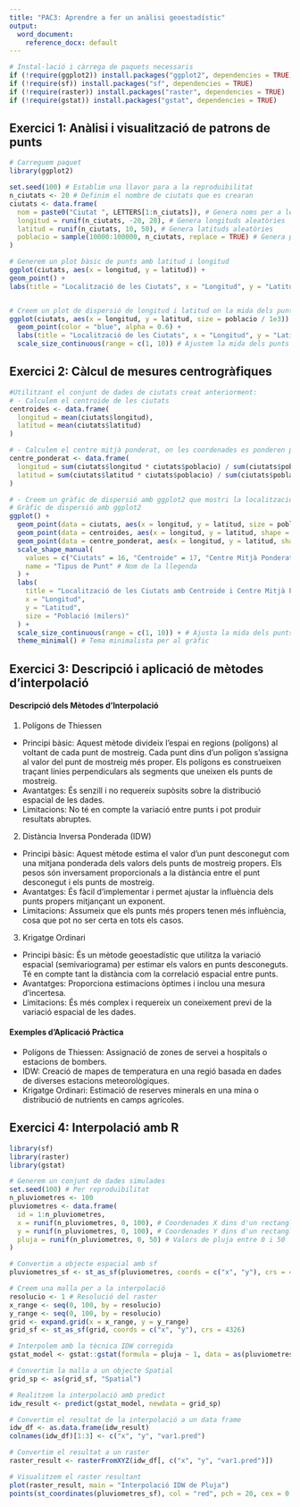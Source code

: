 ```yaml
---
title: "PAC3: Aprendre a fer un anàlisi geoestadístic"
output:
  word_document:
    reference_docx: default
---
```


```r
# Instal·lació i càrrega de paquets necessaris
if (!require(ggplot2)) install.packages("ggplot2", dependencies = TRUE)
if (!require(sf)) install.packages("sf", dependencies = TRUE)
if (!require(raster)) install.packages("raster", dependencies = TRUE)
if (!require(gstat)) install.packages("gstat", dependencies = TRUE)
```

## Exercici 1: Anàlisi i visualització de patrons de punts

```r
# Carreguem paquet
library(ggplot2)

set.seed(100) # Establim una llavor para a la reproduibilitat
n_ciutats <- 20 # Definim el nombre de ciutats que es crearan
ciutats <- data.frame( 
  nom = paste0("Ciutat ", LETTERS[1:n_ciutats]), # Genera noms per a les ciutats 
  longitud = runif(n_ciutats, -20, 20), # Genera longituds aleatòries 
  latitud = runif(n_ciutats, 10, 50), # Genera latituds aleatòries
  poblacio = sample(10000:100000, n_ciutats, replace = TRUE) # Genera poblacions aleatòries
)

# Generem un plot bàsic de punts amb latitud i longitud
ggplot(ciutats, aes(x = longitud, y = latitud)) +
geom_point() +
labs(title = "Localització de les Ciutats", x = "Longitud", y = "Latitud")


# Creem un plot de dispersió de longitud i latitud on la mida dels punts és proporcional a la població de cada ciutat
ggplot(ciutats, aes(x = longitud, y = latitud, size = poblacio / 1e3)) +
  geom_point(color = "blue", alpha = 0.6) +
  labs(title = "Localització de les Ciutats", x = "Longitud", y = "Latitud", size = "Població (milers)") +
  scale_size_continuous(range = c(1, 10)) # Ajustem la mida dels punts per a una millor visualització
```

## Exercici 2: Càlcul de mesures centrogràfiques

```r

#Utilitzant el conjunt de dades de ciutats creat anteriorment:
# - Calculem el centroide de les ciutats
centroides <- data.frame(
  longitud = mean(ciutats$longitud),
  latitud = mean(ciutats$latitud)
)

# - Calculem el centre mitjà ponderat, on les coordenades es ponderen per la població de cada ciutat
centre_ponderat <- data.frame(
  longitud = sum(ciutats$longitud * ciutats$poblacio) / sum(ciutats$poblacio),
  latitud = sum(ciutats$latitud * ciutats$poblacio) / sum(ciutats$poblacio)
)

# - Creem un gràfic de dispersió amb ggplot2 que mostri la localització de les ciutats i afegiu també punts per al centroide i el centre mitjà ponderat.
# Gràfic de dispersió amb ggplot2
ggplot() +
  geom_point(data = ciutats, aes(x = longitud, y = latitud, size = poblacio / 1e3, shape = "Ciutats"), color = "blue", alpha = 0.6) + # Punts per a les ciutats
  geom_point(data = centroides, aes(x = longitud, y = latitud, shape = "Centroide"), color = "red", size = 4) + # Punt per al centroide
  geom_point(data = centre_ponderat, aes(x = longitud, y = latitud, shape = "Centre Mitjà Ponderat"), color = "green", size = 4) + # Punt per al centre mitjà ponderat
  scale_shape_manual(
    values = c("Ciutats" = 16, "Centroide" = 17, "Centre Mitjà Ponderat" = 18), # Assigna formes personalitzades
    name = "Tipus de Punt" # Nom de la llegenda
  ) +
  labs(
    title = "Localització de les Ciutats amb Centroide i Centre Mitjà Ponderat",
    x = "Longitud",
    y = "Latitud",
    size = "Població (milers)"
  ) +
  scale_size_continuous(range = c(1, 10)) + # Ajusta la mida dels punts
  theme_minimal() # Tema minimalista per al gràfic
```

## Exercici 3: Descripció i aplicació de mètodes d'interpolació

#### Descripció dels Mètodes d'Interpolació

1.  Polígons de Thiessen

-   Principi bàsic: Aquest mètode divideix l'espai en regions (polígons) al voltant de cada punt de mostreig. Cada punt dins d'un polígon s'assigna al valor del punt de mostreig més proper. Els polígons es construeixen traçant línies perpendiculars als segments que uneixen els punts de mostreig.
-   Avantatges: És senzill i no requereix supòsits sobre la distribució espacial de les dades.
-   Limitacions: No té en compte la variació entre punts i pot produir resultats abruptes.

2.  Distància Inversa Ponderada (IDW)

-   Principi bàsic: Aquest mètode estima el valor d'un punt desconegut com una mitjana ponderada dels valors dels punts de mostreig propers. Els pesos són inversament proporcionals a la distància entre el punt desconegut i els punts de mostreig.
-   Avantatges: És fàcil d'implementar i permet ajustar la influència dels punts propers mitjançant un exponent.
-   Limitacions: Assumeix que els punts més propers tenen més influència, cosa que pot no ser certa en tots els casos.

3.  Krigatge Ordinari

-   Principi bàsic: És un mètode geoestadístic que utilitza la variació espacial (semivariograma) per estimar els valors en punts desconeguts. Té en compte tant la distància com la correlació espacial entre punts.
-   Avantatges: Proporciona estimacions òptimes i inclou una mesura d'incertesa.
-   Limitacions: És més complex i requereix un coneixement previ de la variació espacial de les dades.

#### Exemples d'Aplicació Pràctica

-   Polígons de Thiessen: Assignació de zones de servei a hospitals o estacions de bombers.
-   IDW: Creació de mapes de temperatura en una regió basada en dades de diverses estacions meteorològiques.
-   Krigatge Ordinari: Estimació de reserves minerals en una mina o distribució de nutrients en camps agrícoles.

## Exercici 4: Interpolació amb R

```r

library(sf)
library(raster)
library(gstat)

# Generem un conjunt de dades simulades
set.seed(100) # Per reproduïbilitat
n_pluviometres <- 100
pluviometres <- data.frame(
  id = 1:n_pluviometres,
  x = runif(n_pluviometres, 0, 100), # Coordenades X dins d'un rectangle
  y = runif(n_pluviometres, 0, 100), # Coordenades Y dins d'un rectangle
  pluja = runif(n_pluviometres, 0, 50) # Valors de pluja entre 0 i 50
)

# Convertim a objecte espacial amb sf
pluviometres_sf <- st_as_sf(pluviometres, coords = c("x", "y"), crs = 4326)

# Creem una malla per a la interpolació
resolucio <- 1 # Resolució del raster
x_range <- seq(0, 100, by = resolucio)
y_range <- seq(0, 100, by = resolucio)
grid <- expand.grid(x = x_range, y = y_range)
grid_sf <- st_as_sf(grid, coords = c("x", "y"), crs = 4326)

# Interpolem amb la tècnica IDW corregida
gstat_model <- gstat::gstat(formula = pluja ~ 1, data = as(pluviometres_sf, "Spatial"), nmax = 10, set = list(idp = 2))

# Convertim la malla a un objecte Spatial
grid_sp <- as(grid_sf, "Spatial")

# Realitzem la interpolació amb predict
idw_result <- predict(gstat_model, newdata = grid_sp)

# Convertim el resultat de la interpolació a un data frame
idw_df <- as.data.frame(idw_result)
colnames(idw_df)[1:3] <- c("x", "y", "var1.pred")

# Convertim el resultat a un raster
raster_result <- rasterFromXYZ(idw_df[, c("x", "y", "var1.pred")])

# Visualitzem el raster resultant
plot(raster_result, main = "Interpolació IDW de Pluja")
points(st_coordinates(pluviometres_sf), col = "red", pch = 20, cex = 0.7) # Pluviòmetres

```
